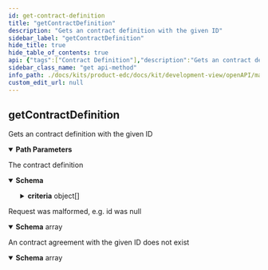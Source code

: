 ```yaml
---
id: get-contract-definition
title: "getContractDefinition"
description: "Gets an contract definition with the given ID"
sidebar_label: "getContractDefinition"
hide_title: true
hide_table_of_contents: true
api: {"tags":["Contract Definition"],"description":"Gets an contract definition with the given ID","operationId":"getContractDefinition","parameters":[{"name":"id","in":"path","required":true,"style":"simple","explode":false,"schema":{"type":"string"}}],"responses":{"200":{"description":"The contract definition","content":{"application/json":{"schema":{"type":"object","properties":{"accessPolicyId":{"type":"string"},"contractPolicyId":{"type":"string"},"createdAt":{"type":"integer","format":"int64"},"criteria":{"type":"array","items":{"required":["operandLeft","operator"],"type":"object","properties":{"operandLeft":{"type":"object"},"operandRight":{"type":"object"},"operator":{"type":"string"}}}},"id":{"type":"string"},"validity":{"type":"integer","format":"int64"}}}}}},"400":{"description":"Request was malformed, e.g. id was null","content":{"application/json":{"schema":{"type":"array","items":{"type":"object","properties":{"invalidValue":{"type":"string"},"message":{"type":"string"},"path":{"type":"string"},"type":{"type":"string"}}}}}}},"404":{"description":"An contract agreement with the given ID does not exist","content":{"application/json":{"schema":{"type":"array","items":{"type":"object","properties":{"invalidValue":{"type":"string"},"message":{"type":"string"},"path":{"type":"string"},"type":{"type":"string"}}}}}}}},"method":"get","path":"/contractdefinitions/{id}","servers":[{"url":"/"}],"info":{"title":"management-api","description":"REST API documentation for the management-api","version":"0.0.1-SNAPSHOT"},"postman":{"name":"get Contract Definition","description":{"content":"Gets an contract definition with the given ID","type":"text/plain"},"url":{"path":["contractdefinitions",":id"],"host":["{{baseUrl}}"],"query":[],"variable":[{"disabled":false,"description":{"content":"(Required) ","type":"text/plain"},"type":"any","value":"","key":"id"}]},"header":[{"key":"Accept","value":"application/json"}],"method":"GET"}}
sidebar_class_name: "get api-method"
info_path: ./docs/kits/product-edc/docs/kit/development-view/openAPI/management-api/management-api
custom_edit_url: null
---
```



## getContractDefinition



Gets an contract definition with the given ID

<details style={{"marginBottom":"1rem"}} data-collapsed={false} open={true}><summary style={{}}><strong>Path Parameters</strong></summary><div><ul><ParamsItem className={"paramsItem"} param={{"name":"id","in":"path","required":true,"style":"simple","explode":false,"schema":{"type":"string"}}}></ParamsItem></ul></div></details><div><ApiTabs><TabItem label={"200"} value={"200"}><div>

The contract definition

</div><div><MimeTabs schemaType={"response"}><TabItem label={"application/json"} value={"application/json"}><SchemaTabs><TabItem label={"Schema"} value={"Schema"}><details style={{}} data-collapsed={false} open={true}><summary style={{"textAlign":"left"}}><strong>Schema</strong></summary><div style={{"textAlign":"left","marginLeft":"1rem"}}></div><ul style={{"marginLeft":"1rem"}}><SchemaItem collapsible={false} name={"accessPolicyId"} required={false} deprecated={undefined} schemaDescription={undefined} schemaName={"string"} qualifierMessage={undefined} defaultValue={undefined}></SchemaItem><SchemaItem collapsible={false} name={"contractPolicyId"} required={false} deprecated={undefined} schemaDescription={undefined} schemaName={"string"} qualifierMessage={undefined} defaultValue={undefined}></SchemaItem><SchemaItem collapsible={false} name={"createdAt"} required={false} deprecated={undefined} schemaDescription={undefined} schemaName={"int64"} qualifierMessage={undefined} defaultValue={undefined}></SchemaItem><SchemaItem collapsible={true} className={"schemaItem"}><details style={{}}><summary style={{}}><strong>criteria</strong><span style={{"opacity":"0.6"}}> object[]</span></summary><div style={{"marginLeft":"1rem"}}><SchemaItem collapsible={false} name={"operandLeft"} required={false} deprecated={undefined} schemaDescription={undefined} schemaName={"object"} qualifierMessage={undefined} defaultValue={undefined}></SchemaItem><SchemaItem collapsible={false} name={"operandRight"} required={false} deprecated={undefined} schemaDescription={undefined} schemaName={"object"} qualifierMessage={undefined} defaultValue={undefined}></SchemaItem><SchemaItem collapsible={false} name={"operator"} required={false} deprecated={undefined} schemaDescription={undefined} schemaName={"string"} qualifierMessage={undefined} defaultValue={undefined}></SchemaItem></div></details></SchemaItem><SchemaItem collapsible={false} name={"id"} required={false} deprecated={undefined} schemaDescription={undefined} schemaName={"string"} qualifierMessage={undefined} defaultValue={undefined}></SchemaItem><SchemaItem collapsible={false} name={"validity"} required={false} deprecated={undefined} schemaDescription={undefined} schemaName={"int64"} qualifierMessage={undefined} defaultValue={undefined}></SchemaItem></ul></details></TabItem><TabItem label={"Example (from schema)"} value={"Example (from schema)"}><ResponseSamples responseExample={"{\n  \"accessPolicyId\": \"string\",\n  \"contractPolicyId\": \"string\",\n  \"createdAt\": 0,\n  \"criteria\": [\n    {\n      \"operandLeft\": {},\n      \"operandRight\": {},\n      \"operator\": \"string\"\n    }\n  ],\n  \"id\": \"string\",\n  \"validity\": 0\n}"} language={"json"}></ResponseSamples></TabItem></SchemaTabs></TabItem></MimeTabs></div></TabItem><TabItem label={"400"} value={"400"}><div>

Request was malformed, e.g. id was null

</div><div><MimeTabs schemaType={"response"}><TabItem label={"application/json"} value={"application/json"}><SchemaTabs><TabItem label={"Schema"} value={"Schema"}><details style={{}} data-collapsed={false} open={true}><summary style={{"textAlign":"left"}}><strong>Schema</strong><span style={{"opacity":"0.6"}}> array</span></summary><div style={{"textAlign":"left","marginLeft":"1rem"}}></div><ul style={{"marginLeft":"1rem"}}><SchemaItem collapsible={false} name={"invalidValue"} required={false} deprecated={undefined} schemaDescription={undefined} schemaName={"string"} qualifierMessage={undefined} defaultValue={undefined}></SchemaItem><SchemaItem collapsible={false} name={"message"} required={false} deprecated={undefined} schemaDescription={undefined} schemaName={"string"} qualifierMessage={undefined} defaultValue={undefined}></SchemaItem><SchemaItem collapsible={false} name={"path"} required={false} deprecated={undefined} schemaDescription={undefined} schemaName={"string"} qualifierMessage={undefined} defaultValue={undefined}></SchemaItem><SchemaItem collapsible={false} name={"type"} required={false} deprecated={undefined} schemaDescription={undefined} schemaName={"string"} qualifierMessage={undefined} defaultValue={undefined}></SchemaItem></ul></details></TabItem><TabItem label={"Example (from schema)"} value={"Example (from schema)"}><ResponseSamples responseExample={"[\n  {\n    \"invalidValue\": \"string\",\n    \"message\": \"string\",\n    \"path\": \"string\",\n    \"type\": \"string\"\n  }\n]"} language={"json"}></ResponseSamples></TabItem></SchemaTabs></TabItem></MimeTabs></div></TabItem><TabItem label={"404"} value={"404"}><div>

An contract agreement with the given ID does not exist

</div><div><MimeTabs schemaType={"response"}><TabItem label={"application/json"} value={"application/json"}><SchemaTabs><TabItem label={"Schema"} value={"Schema"}><details style={{}} data-collapsed={false} open={true}><summary style={{"textAlign":"left"}}><strong>Schema</strong><span style={{"opacity":"0.6"}}> array</span></summary><div style={{"textAlign":"left","marginLeft":"1rem"}}></div><ul style={{"marginLeft":"1rem"}}><SchemaItem collapsible={false} name={"invalidValue"} required={false} deprecated={undefined} schemaDescription={undefined} schemaName={"string"} qualifierMessage={undefined} defaultValue={undefined}></SchemaItem><SchemaItem collapsible={false} name={"message"} required={false} deprecated={undefined} schemaDescription={undefined} schemaName={"string"} qualifierMessage={undefined} defaultValue={undefined}></SchemaItem><SchemaItem collapsible={false} name={"path"} required={false} deprecated={undefined} schemaDescription={undefined} schemaName={"string"} qualifierMessage={undefined} defaultValue={undefined}></SchemaItem><SchemaItem collapsible={false} name={"type"} required={false} deprecated={undefined} schemaDescription={undefined} schemaName={"string"} qualifierMessage={undefined} defaultValue={undefined}></SchemaItem></ul></details></TabItem><TabItem label={"Example (from schema)"} value={"Example (from schema)"}><ResponseSamples responseExample={"[\n  {\n    \"invalidValue\": \"string\",\n    \"message\": \"string\",\n    \"path\": \"string\",\n    \"type\": \"string\"\n  }\n]"} language={"json"}></ResponseSamples></TabItem></SchemaTabs></TabItem></MimeTabs></div></TabItem></ApiTabs></div>
      